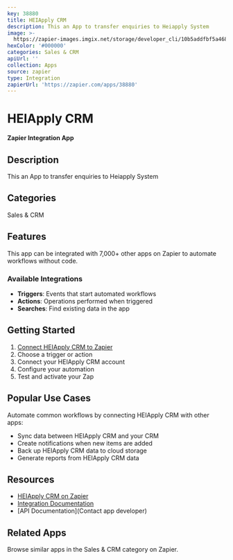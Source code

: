 ```yaml
---
key: 38880
title: HEIApply CRM
description: This an App to transfer enquiries to Heiapply System
image: >-
  https://zapier-images.imgix.net/storage/developer_cli/10b5addfbf5a468ed5dc17338b96d737_4.png?auto=format%2Ccompress&ixlib=python-3.0.0&q=50
hexColor: '#000000'
categories: Sales & CRM
apiUrl: ''
collection: Apps
source: zapier
type: Integration
zapierUrl: 'https://zapier.com/apps/38880'
---
```

# HEIApply CRM

**Zapier Integration App**

## Description

This an App to transfer enquiries to Heiapply System

## Categories

Sales & CRM

## Features

This app can be integrated with 7,000+ other apps on Zapier to automate workflows without code.

### Available Integrations

- **Triggers**: Events that start automated workflows
- **Actions**: Operations performed when triggered
- **Searches**: Find existing data in the app

## Getting Started

1. [Connect HEIApply CRM to Zapier](https://zapier.com/apps/38880)
2. Choose a trigger or action
3. Connect your HEIApply CRM account
4. Configure your automation
5. Test and activate your Zap

## Popular Use Cases

Automate common workflows by connecting HEIApply CRM with other apps:

- Sync data between HEIApply CRM and your CRM
- Create notifications when new items are added
- Back up HEIApply CRM data to cloud storage
- Generate reports from HEIApply CRM data

## Resources

- [HEIApply CRM on Zapier](https://zapier.com/apps/38880)
- [Integration Documentation](https://zapier.com/apps/38880/integrations)
- [API Documentation](Contact app developer)

## Related Apps

Browse similar apps in the Sales & CRM category on Zapier.
